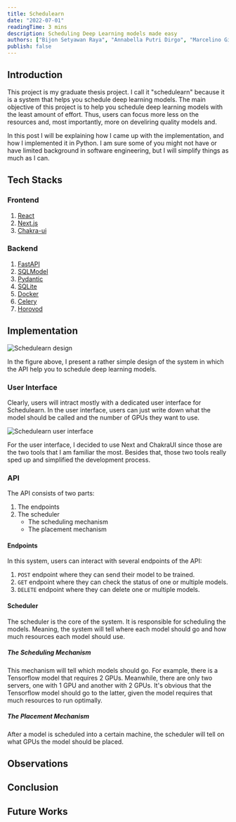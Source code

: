 ```yaml
---
title: Schedulearn
date: "2022-07-01"
readingTime: 3 mins
description: Scheduling Deep Learning models made easy
authors: ["Bijon Setyawan Raya", "Annabella Putri Dirgo", "Marcelino Gilbert Tagore"]
publish: false
---
```


## Introduction

This project is my graduate thesis project. I call it "schedulearn" because it is a system that helps you schedule deep learning models.
The main objective of this project is to help you schedule deep learning models with the least amount of effort.
Thus, users can focus more  less on the resources and, most importantly, more on develiring quality models and.

In this post I will be explaining how I came up with the implementation, and how I implemented it in Python.
I am sure some of you might not have or have limited background in software engineering, but I will simplify things as much as I can.

## Tech Stacks

### Frontend

1. [React](https://reactjs.org/)
2. [Next.js](https://nextjs.org/)
3. [Chakra-ui](https://chakra-ui.com/)

### Backend

1. [FastAPI](https://fastapi.tiangolo.com/)
2. [SQLModel](https://sqlmodel.tiangolo.com/)
3. [Pydantic](https://pydantic-docs.helpmanual.io/)
4. [SQLite](https://www.sqlite.org/)
5. [Docker](https://docker-py.readthedocs.io/en/stable/index.html)
6. [Celery](https://celery.readthedocs.io/en/stable/index.html)
7. [Horovod](https://horovod.readthedocs.io/en/stable/)

## Implementation

![Schedulearn design](/images/portfolios/schedulearn/design.png "Schedulearn design")

In the figure above, I present a rather simple design of the system in which the 
API help you to schedule deep learning models. 

### User Interface 

Clearly, users will intract mostly with a dedicated user interface for Schedulearn. In the user interface, users can
just write down what the model should be called and the number of GPUs they want to use.

![Schedulearn user interface](/images/portfolios/schedulearn/ui.jpg "Schedulearn user interface")

For the user interface, I decided to use Next and ChakraUI since those are the two tools that I am familiar the most.
Besides that, those two tools really sped up and simplified the development process. 

### API

The API consists of two parts:

1. The endpoints
2. The scheduler
    * The scheduling mechanism
    * The placement mechanism

#### Endpoints

In this system, users can interact with several endpoints of the API:

1. `POST` endpoint where they can send their model to be trained.
2. `GET` endpoint where they can check the status of one or multiple models.
3. `DELETE` endpoint where they can delete one or multiple models.

#### Scheduler

The scheduler is the core of the system. It is responsible for scheduling the models. 
Meaning, the system will tell where each model should go and how much resources each model should use.

##### The Scheduling Mechanism

This mechanism will tell which models should go. For example, there is a Tensorflow model that requires 2 GPUs.
Meanwhile, there are only two servers, one with 1 GPU and another with 2 GPUs.
It's obvious that the Tensorflow model should go to the latter, 
given the model requires that much resources to run optimally.

##### The Placement Mechanism

After a model is scheduled into a certain machine, the scheduler will tell on what GPUs the model should be placed.


## Observations


## Conclusion


## Future Works

